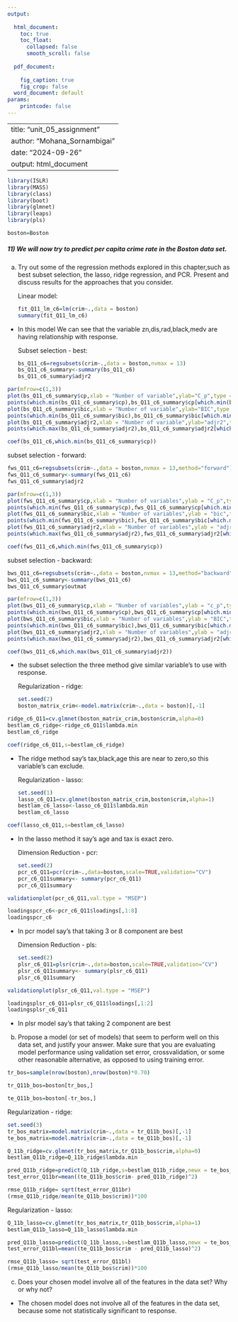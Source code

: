 ---
output:
  
  html_document:
    toc: true
    toc_float:
      collapsed: false
      smooth_scroll: false
        
  pdf_document:
    
    fig_caption: true
    fig_crop: false
  word_document: default
params:
    printcode: false
---


---
title: "unit_05_assignment"
author: "Mohana_Sornambigai"
date: "2024-09-26"
output: html_document
---



```{r}
library(ISLR)
library(MASS)
library(class)
library(boot)
library(glmnet)
library(leaps)
library(pls)

```

```{r}
boston=Boston
```

##### 11) We will now try to predict per capita crime rate in the Boston data set.

a) Try out some of the regression methods explored in this chapter,such as best subset selection, the lasso, ridge regression, and PCR. Present and discuss results for the approaches that you consider.
     
     Linear model:
```{r}
fit_Q11_lm_c6=lm(crim~.,data = boston)
summary(fit_Q11_lm_c6)
```

- In this model We can see that the variable zn,dis,rad,black,medv are having relationship with response.

  Subset selection - best:
```{r}
bs_Q11_c6=regsubsets(crim~.,data = boston,nvmax = 13)
bs_Q11_c6_summary<-summary(bs_Q11_c6)
bs_Q11_c6_summary$adjr2
```


```{r}
par(mfrow=c(1,3))
plot(bs_Q11_c6_summary$cp,xlab = "Number of variable",ylab="C_p",type = "l")
points(which.min(bs_Q11_c6_summary$cp),bs_Q11_c6_summary$cp[which.min(bs_Q11_c6_summary$cp)],col="green",cex=3,pch=20)
plot(bs_Q11_c6_summary$bic,xlab = "Number of variable",ylab="BIC",type = "l")
points(which.min(bs_Q11_c6_summary$bic),bs_Q11_c6_summary$bic[which.min(bs_Q11_c6_summary$bic)],col="green",cex=3,pch=20)
plot(bs_Q11_c6_summary$adjr2,xlab = "Number of variable",ylab="adjr2",type = "l")
points(which.max(bs_Q11_c6_summary$adjr2),bs_Q11_c6_summary$adjr2[which.max(bs_Q11_c6_summary$adjr2)],col="green",cex=3,pch=20)
```


```{r}
coef(bs_Q11_c6,which.min(bs_Q11_c6_summary$cp))
```

  subset selection - forward:
```{r}
fws_Q11_c6=regsubsets(crim~.,data = boston,nvmax = 13,method="forward")
fws_Q11_c6_summary<-summary(fws_Q11_c6)
fws_Q11_c6_summary$adjr2
```


```{r}
par(mfrow=c(1,3))
plot(fws_Q11_c6_summary$cp,xlab = "Number of variables",ylab = "C_p",type = "l")
points(which.min(fws_Q11_c6_summary$cp),fws_Q11_c6_summary$cp[which.min(fws_Q11_c6_summary$cp)],col="green",cex=2,pch=20)
plot(fws_Q11_c6_summary$bic,xlab = "Number of variables",ylab = "bic",type = "l")
points(which.min(fws_Q11_c6_summary$bic),fws_Q11_c6_summary$bic[which.min(fws_Q11_c6_summary$bic)],col="green",cex=2,pch=20)
plot(fws_Q11_c6_summary$adjr2,xlab = "Number of variables",ylab = "adjr2",type = "l")
points(which.max(fws_Q11_c6_summary$adjr2),fws_Q11_c6_summary$adjr2[which.max(fws_Q11_c6_summary$adjr2)],col="green",cex=2,pch=20)
```


```{r}
coef(fws_Q11_c6,which.min(fws_Q11_c6_summary$cp))
```

  subset selection - backward:
```{r}
bws_Q11_c6=regsubsets(crim~.,data = boston,nvmax = 13,method="backward")
bws_Q11_c6_summary<-summary(bws_Q11_c6)
bws_Q11_c6_summary$outmat
```


```{r}
par(mfrow=c(1,3))
plot(bws_Q11_c6_summary$cp,xlab = "Number of variables",ylab = "c_p",type = "l")
points(which.min(bws_Q11_c6_summary$cp),bws_Q11_c6_summary$cp[which.min(bws_Q11_c6_summary$cp)],col="red",cex=3,pch=20)
plot(bws_Q11_c6_summary$bic,xlab = "Number of variables",ylab = "BIC",type = "l")
points(which.min(bws_Q11_c6_summary$bic),bws_Q11_c6_summary$bic[which.min(bws_Q11_c6_summary$bic)],col="red",cex=3,pch=20)
plot(bws_Q11_c6_summary$adjr2,xlab = "Number of variables",ylab = "adjr2",type = "l")
points(which.max(bws_Q11_c6_summary$adjr2),bws_Q11_c6_summary$adjr2[which.max(bws_Q11_c6_summary$adjr2)],col="red",cex=3,pch=20)
```


```{r}
coef(bws_Q11_c6,which.max(bws_Q11_c6_summary$adjr2))
```

- the subset selection the three method give similar variable's to use with response.

  Regularization - ridge:
```{r}
set.seed(2)
boston_matrix_crim<-model.matrix(crim~.,data = boston)[,-1]
```


```{r}
ridge_c6_Q11=cv.glmnet(boston_matrix_crim,boston$crim,alpha=0)
bestlam_c6_ridge<-ridge_c6_Q11$lambda.min
bestlam_c6_ridge
```


```{r}
coef(ridge_c6_Q11,s=bestlam_c6_ridge)
```

- The ridge method say's tax,black,age this are near to zero,so this variable's can exclude.
  
  Regularization - lasso:
```{r}
set.seed(1)
lasso_c6_Q11=cv.glmnet(boston_matrix_crim,boston$crim,alpha=1)
bestlam_c6_lasso<-lasso_c6_Q11$lambda.min
bestlam_c6_lasso
```


```{r}
coef(lasso_c6_Q11,s=bestlam_c6_lasso)
```

- In the lasso method it say's age and tax is exact zero.

  Dimension Reduction - pcr:
```{r}
set.seed(2)
pcr_c6_Q11=pcr(crim~.,data=boston,scale=TRUE,validation="CV")
pcr_c6_Q11summary<- summary(pcr_c6_Q11)
pcr_c6_Q11summary
```



```{r}
validationplot(pcr_c6_Q11,val.type = "MSEP")
```


```{r}
loadingspcr_c6<-pcr_c6_Q11$loadings[,1:8]
loadingspcr_c6
```

- In pcr model say's that taking 3 or 8 component are best

  Dimension Reduction - pls:
```{r}

set.seed(2)
plsr_c6_Q11=plsr(crim~.,data=boston,scale=TRUE,validation="CV")
plsr_c6_Q11summary<- summary(plsr_c6_Q11)
plsr_c6_Q11summary
```


```{r}
validationplot(plsr_c6_Q11,val.type = "MSEP")
```


```{r}
loadingsplsr_c6_Q11=plsr_c6_Q11$loadings[,1:2]
loadingsplsr_c6_Q11
```

- In plsr model say's that taking  2 component are best


b) Propose a model (or set of models) that seem to perform well on this data set, and justify your answer. Make sure that you are
evaluating model performance using validation set error, crossvalidation, or some other reasonable alternative, as opposed to
using training error.


```{r}
tr_bos=sample(nrow(boston),nrow(boston)*0.70)
```


```{r}
tr_Q11b_bos=boston[tr_bos,]
```


```{r}
te_Q11b_bos=boston[-tr_bos,]
```

 
  Regularization - ridge:
```{r}
set.seed(3)
tr_bos_matrix=model.matrix(crim~.,data = tr_Q11b_bos)[,-1]
te_bos_matrix=model.matrix(crim~.,data = te_Q11b_bos)[,-1]
```


```{r}
Q_11b_ridge=cv.glmnet(tr_bos_matrix,tr_Q11b_bos$crim,alpha=0)
bestlam_Q11b_ridge=Q_11b_ridge$lambda.min
```


```{r}
pred_Q11b_ridge=predict(Q_11b_ridge,s=bestlam_Q11b_ridge,newx = te_bos_matrix)
test_error_Q11br=mean((te_Q11b_bos$crim- pred_Q11b_ridge)^2)
```


```{r}
rmse_Q11b_ridge= sqrt(test_error_Q11br)
(rmse_Q11b_ridge/mean(te_Q11b_bos$crim))*100
```

  Regularization - lasso:
```{r}
Q_11b_lasso=cv.glmnet(tr_bos_matrix,tr_Q11b_bos$crim,alpha=1)
bestlam_Q11b_lasso=Q_11b_lasso$lambda.min
```


```{r}
pred_Q11b_lasso=predict(Q_11b_lasso,s=bestlam_Q11b_lasso,newx = te_bos_matrix)
test_error_Q11bl=mean((te_Q11b_bos$crim - pred_Q11b_lasso)^2)
```


```{r}
rmse_Q11b_lasso= sqrt(test_error_Q11bl)
(rmse_Q11b_lasso/mean(te_Q11b_bos$crim))*100
```

c) Does your chosen model involve all of the features in the data set? Why or why not?

- The chosen model does not involve all of the features in the data set, because some not statistically significant to response.

